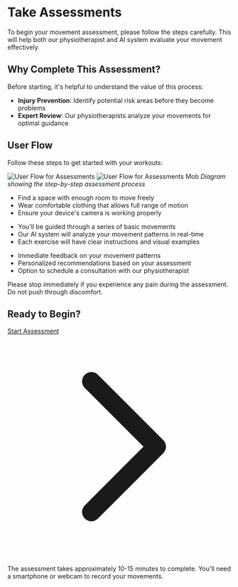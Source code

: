 
# Take Assessments

To begin your movement assessment, please follow the steps carefully. This will help both our physiotherapist and AI system evaluate your movement effectively.

## Why Complete This Assessment?

Before starting, it's helpful to understand the value of this process:

- **Injury Prevention**: Identify potential risk areas before they become problems
- **Expert Review**: Our physiotherapists analyze your movements for optimal guidance

## User Flow

Follow these steps to get started with your workouts:

![User Flow for Assessments](/img/Assessment2.webp)
![User Flow for Assessments Mob](/img/Assessment.webp)
*Diagram showing the step-by-step assessment process*

<Tabs>
  <TabItem value="preparation" label="Preparation" default>
    <ul>
      <li>Find a space with enough room to move freely</li>
      <li>Wear comfortable clothing that allows full range of motion</li>
      <li>Ensure your device's camera is working properly</li>
    </ul>
  </TabItem>
  <TabItem value="process" label="Assessment Process">
    <ul>
      <li>You'll be guided through a series of basic movements</li>
      <li>Our AI system will analyze your movement patterns in real-time</li>
      <li>Each exercise will have clear instructions and visual examples</li>
    </ul>
  </TabItem>
  <TabItem value="results" label="Results & Analysis">
    <ul>
      <li>Immediate feedback on your movement patterns</li>
      <li>Personalized recommendations based on your assessment</li>
      <li>Option to schedule a consultation with our physiotherapist</li>
    </ul>
  </TabItem>
</Tabs>

<Admonition type="caution" title="Important Safety Notice">
  Please stop immediately if you experience any pain during the assessment. Do not push through discomfort.
</Admonition>

## Ready to Begin?

<a href="https://assessments.elitefitforyou.com" target="_blank"
  class="inline-flex mb-4 items-center bg-white px-6 py-3 rounded-xl bg-green-100 shadow-md hover:shadow-lg transition-all duration-500">
  <span class="bg-gradient-to-r
                            from-red-500
                            via-orange-500
                            via-yellow-500
                            via-green-500
                            via-teal-500
                            via-blue-500
                            via-indigo-500
                            via-purple-500
                            via-pink-500
                            to-red-500
                            bg-[length:200%_200%] animate-gradient-x
                            text-transparent bg-clip-text font-semibold">
    Start Assessment
  </span>
  <svg xmlns="http://www.w3.org/2000/svg" class="w-5 h-5 ml-2 text-green-600 group-hover:text-green-700 transition-colors duration-500" fill="none" viewBox="0 0 24 24" stroke="currentColor">
    <path stroke-linecap="round" stroke-linejoin="round" stroke-width="2" d="M9 5l7 7-7 7" />
  </svg>
</a>

<Admonition type="tip" title="What to Expect">
  The assessment takes approximately 10-15 minutes to complete. You'll need a smartphone or webcam to record your movements.
</Admonition>